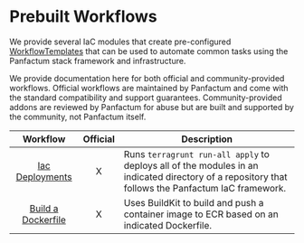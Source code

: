 # Prebuilt Workflows

We provide several IaC modules that create pre-configured [WorkflowTemplates](https://argo-workflows.readthedocs.io/en/latest/workflow-templates/)
that can be used to automate common tasks using the Panfactum stack framework and infrastructure.

We provide documentation here for both official and community-provided workflows. Official workflows are maintained by
Panfactum and come with the standard compatibility and support guarantees. Community-provided addons are reviewed
by Panfactum for abuse but are built and supported by the community, not Panfactum itself.

|                                                 Workflow                                                 | Official | Description                                                                                                                                       |
| :------------------------------------------------------------------------------------------------------: | :------: | ------------------------------------------------------------------------------------------------------------------------------------------------- |
|      [Iac Deployments](/edge/reference/infrastructure-modules/submodule/workflow/wf_tf_deploy)      |     X    | Runs `terragrunt run-all apply` to deploys all of the modules in an indicated directory of a repository that follows the Panfactum IaC framework. |
| [Build a Dockerfile](/edge/reference/infrastructure-modules/submodule/workflow/wf_dockerfile_build) |     X    | Uses BuildKit to build and push a container image to ECR based on an indicated Dockerfile.                                                        |
